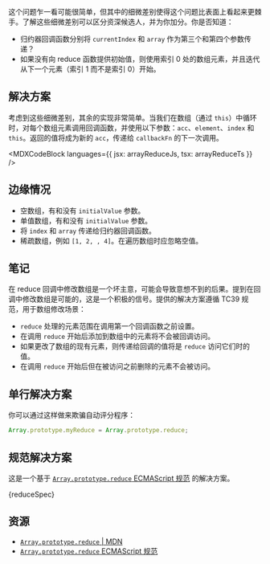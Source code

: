 

这个问题乍一看可能很简单，但其中的细微差别使得这个问题比表面上看起来更棘手。了解这些细微差别可以区分资深候选人，并为你加分。你是否知道：

* 归约器回调函数分别将 `currentIndex` 和 `array` 作为第三个和第四个参数传递？
* 如果没有向 reduce 函数提供初始值，则使用索引 0 处的数组元素，并且迭代从下一个元素（索引 1 而不是索引 0）开始。

## 解决方案

考虑到这些细微差别，其余的实现非常简单。当我们在数组（通过 `this`）中循环时，对每个数组元素调用回调函数，并使用以下参数：`acc`、`element`、`index` 和 `this`。返回的值将成为新的 `acc`，传递给 `callbackFn` 的下一次调用。

<MDXCodeBlock languages={{ jsx: arrayReduceJs, tsx: arrayReduceTs }} />

## 边缘情况

* 空数组，有和没有 `initialValue` 参数。
* 单值数组，有和没有 `initialValue` 参数。
* 将 `index` 和 `array` 传递给归约器回调函数。
* 稀疏数组，例如 `[1, 2, , 4]`。在遍历数组时应忽略空值。

## 笔记

在 reduce 回调中修改数组是一个坏主意，可能会导致意想不到的后果。提到在回调中修改数组是可能的，这是一个积极的信号。提供的解决方案遵循 TC39 规范，用于数组修改场景：

* `reduce` 处理的元素范围在调用第一个回调函数之前设置。
* 在调用 `reduce` 开始后添加到数组中的元素将不会被回调访问。
* 如果更改了数组的现有元素，则传递给回调的值将是 `reduce` 访问它们时的值。
* 在调用 `reduce` 开始后但在被访问之前删除的元素不会被访问。

## 单行解决方案

你可以通过这样做来欺骗自动评分程序：

```js
Array.prototype.myReduce = Array.prototype.reduce;
```

## 规范解决方案

这是一个基于 [`Array.prototype.reduce` ECMAScript 规范](https://tc39.es/ecma262/multipage/indexed-collections.html#sec-array.prototype.reduce) 的解决方案。

<MDXCodeBlock>
  {reduceSpec}
</MDXCodeBlock>

## 资源

* [`Array.prototype.reduce` | MDN](https://developer.mozilla.org/en-US/docs/Web/JavaScript/Reference/Global_Objects/Array/reduce)
* [`Array.prototype.reduce` ECMAScript 规范](https://tc39.es/ecma262/multipage/indexed-collections.html#sec-array.prototype.reduce)
